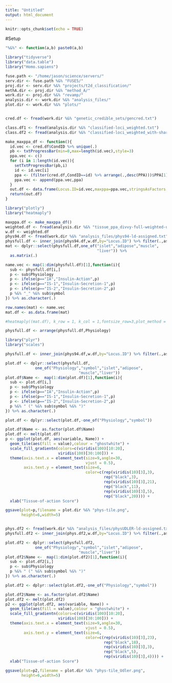 ```yaml
---
title: "Untitled"
output: html_document
---
```


```r
knitr::opts_chunk$set(echo = TRUE)
```

#Setup 

```r

"%&%" <- function(a,b) paste0(a,b)

library("tidyverse")
library("data.table")
library("Homo.sapiens")

fuse.path <- "/home/jason/science/servers/"
serv.dir <- fuse.path %&% "FUSE5/"
proj.dir <- serv.dir %&% "projects/t2d_classification/"
methA.dir <- proj.dir %&% "method_A/"
work.dir <- proj.dir %&% "revamp/"
analysis.dir <- work.dir %&% "analysis_files/"
plot.dir <- work.dir %&% "plots/"


cred.df <- fread(work.dir %&% "genetic_credible_sets/gencred.txt")

class.df1 <- fread(analysis.dir %&% "classified-loci_weighted.txt")
class.df2 <- fread(analysis.dir %&% "classified-loci_weighted_with-shared.txt")

```


```r

make_maxppa_df <- function(){
  id.vec <- cred.df$CondID %>% unique(.)
  pb <- txtProgressBar(min=0,max=length(id.vec),style=3)
  ppa.vec <- c() 
  for (i in 1:length(id.vec)){
    setTxtProgressBar(pb,i)
    id <- id.vec[i]
    ppa <- (filter(cred.df,CondID==id) %>% arrange(.,desc(PPA)))$PPA[1]
    ppa.vec <- append(ppa.vec,ppa)
  } 
  out.df <- data.frame(Locus.ID=id.vec,maxppa=ppa.vec,stringsAsFactors = FALSE)
  return(out.df)
}


```






```r

library("plotly")
library("heatmaply")

maxppa.df <- make_maxppa_df()
weighted.df <- fread(analysis.dir %&% "tissue_ppa_divvy-full-weighted-unscaled.txt")
w.df <- weighted.df
phys94.df <- fread(work.dir %&% "analysis_files/phys94-ld-assigned.txt")
physfull.df <- inner_join(phys94.df,w.df,by="Locus.ID") %>% filter(.,assigned.r2>=0.3,other<=0.50)
mat <- dplyr::select(physfull.df,one_of("islet","adipose","muscle",
                                        "liver")) %>%
  as.matrix(.)

name.vec <- map(1:dim(physfull.df)[1],function(i){
  sub <- physfull.df[i,]
  p <- sub$Physiology
  p <- ifelse(p=="IA","Insulin-Action",p)
  p <- ifelse(p=="IS-1","Insulin-Secretion-1",p)
  p <- ifelse(p=="IS-2","Insulin-Secretion-2",p)
  p %&% "_" %&% sub$symbol
}) %>% as.character(.)

row.names(mat) <- name.vec
mat.df <- as.data.frame(mat)


```


```r

#heatmaply((mat.df), k_row = 1, k_col = 1,fontsize_row=3,plot_method = "ggplot")
```




```r

physfull.df <- arrange(physfull.df,Physiology)

```

```r

library("plyr")
library("scales")

```


```r

physfull.df <- inner_join(phys94.df,w.df,by="Locus.ID") %>% filter(.,assigned.r2>=0.3,other<=0.50)

plot.df <- dplyr::select(physfull.df,
             one_of("Physiology","symbol","islet","adipose",
                                "muscle","liver"))
plot.df$Name <-  map(1:dim(plot.df)[1],function(i){
  sub <- plot.df[i,]
  p <- sub$Physiology
  p <- ifelse(p=="IA","Insulin-Action",p)
  p <- ifelse(p=="IS-1","Insulin-Secretion-1",p)
  p <- ifelse(p=="IS-2","Insulin-Secretion-2",p)
  p %&% " (" %&% sub$symbol %&% ")"
}) %>% as.character(.)

plot.df <- dplyr::select(plot.df,-one_of("Physiology","symbol"))

plot.df$Name <- as.factor(plot.df$Name)
plot.df <- melt(plot.df)
p <- ggplot(plot.df, aes(variable, Name)) + 
  geom_tile(aes(fill = value),colour = "ghostwhite") + 
  scale_fill_gradientn(colors=c(viridis(100)[10:20],
                       viridis(100)[30:100])) + 
  theme(axis.text.x = element_text(size=9,angle=30,
                                   vjust = 0.5),
        axis.text.y = element_text(size=6,
                                   color=c(rep(viridis(10)[3],3),
                                           rep("black",3),
                                           rep(viridis(10)[3],21),
                                           rep("black",11),
                                           rep(viridis(10)[3],5),
                                           rep("black",20)))) + 
  xlab("Tissue-of-action Score") 

ggsave(plot=p,filename = plot.dir %&% "phys-tile.png",
       height=6,width=5)



```



```r

phys.df2 <- fread(work.dir %&% "analysis_files/physUDLER-ld-assigned.txt")
physfull.df2 <- inner_join(phys.df2,w.df,by="Locus.ID") %>% filter(.,assigned.r2>=0.3,other<=0.50)

plot.df2 <- dplyr::select(physfull.df2,
             one_of("Physiology","symbol","islet","adipose",
                                "muscle","liver"))
plot.df2$Name <-  map(1:dim(plot.df2)[1],function(i){
  sub <- plot.df2[i,]
  p <- sub$Physiology
  p %&% " (" %&% sub$symbol %&% ")"
}) %>% as.character(.)

plot.df2 <- dplyr::select(plot.df2,-one_of("Physiology","symbol"))

plot.df2$Name <- as.factor(plot.df2$Name)
plot.df2 <- melt(plot.df2)
p2 <- ggplot(plot.df2, aes(variable, Name)) + 
  geom_tile(aes(fill = value),colour = "ghostwhite") + 
  scale_fill_gradientn(colors=c(viridis(100)[10:20],
                       viridis(100)[30:100])) + 
  theme(axis.text.x = element_text(size=9,angle=30,
                                   vjust = 0.5),
        axis.text.y = element_text(size=6,
                                   color=c(rep(viridis(10)[3],23),
                                           rep("black",18),
                                           rep(viridis(10)[3],3),
                                           rep("black",5),
                                           rep(viridis(10)[3],4)))) + 
  xlab("Tissue-of-action Score") 

ggsave(plot=p2,filename = plot.dir %&% "phys-tile_Udler.png",
       height=6,width=5)
```


